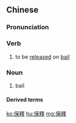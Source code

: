 {{also|保释}}
==Chinese==
{{zh-forms|s=保释}}
{{wikipedia|lang=zh}}

===Pronunciation===
{{zh-pron
|m=bǎoshì
|c=bou2 sik1
|cat=v,n
}}

===Verb===
{{zh-verb}}

# to be [[released]] on [[bail]]

===Noun===
{{zh-noun}}

# bail

====Derived terms====
{{zh-der|保釋金}}

{{zh-cat|Law}}

[[ko:保釋]]
[[hu:保釋]]
[[mg:保釋]]